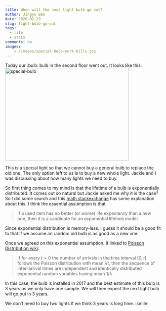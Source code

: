 ```yaml
---
title: When will the next light bulb go out?
author: Jingyu Bao
date: 2020-02-29
slug: light-bulb-go-out
tags:
  - life
  - stats
comments: no
images:
    - /images/special-bulb-york-mills.jpg
---
```


Today our :bulb: bulb in the second floor went out. It looks like this:
![special-bulb](/images/special-bulb-york-mills.jpg){width=400px height=300px}

This is a special light so that we cannot buy a general bulb to replace the old one. The only option left to us is to buy a new whole light.
Jackie and I was discussing about how many lights we need to buy.

So first thing comes to my mind is that the lifetime of a bulb is exponentially distributed. It comes out so natural but Jackie asked me why it is the case? So I did some search and this [math stackexchange](https://math.stackexchange.com/questions/2478820/exponential-bulbs) has some explanation about this. I think the essential assumption is that

> If a used item has no better (or worse) life expectancy than a new one, then it is a candidate for an exponential lifetime model.

Since exponential distribution is memory-less. I guess it should be a good fit to that if we assume an random old bulb is as good as a new one.

Once we agreed on this exponential assumption. It linked to [Poisson Distribution wiki](https://en.wikipedia.org/wiki/Poisson_distribution):

> If for every $t > 0$ the number of arrivals in the time interval $[0, t]$ follows the Poisson distribution with mean $\lambda t$, then the sequence of inter-arrival times are independent and identically distributed exponential random variables having mean $1/\lambda$.

In this case, the bulb is installed in 2017 and the best estimate of this bulb is 3 years as we only have one sample. We will then expect the next light bulb will go out in 3 years.

We don't need to buy two lights if we think 3 years is long time. :smile: